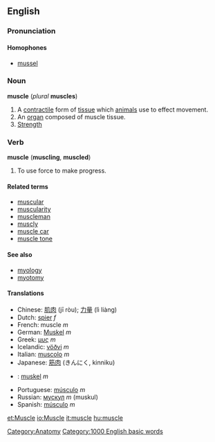 {{wikipedia}}
==English==
===Pronunciation===

====Homophones====
*[[mussel]]

===Noun===
'''muscle''' (''plural'' '''muscles''')
# A [[contractile]] form of [[tissue]] which [[animal]]s use to effect movement.
# An [[organ]] composed of muscle tissue.
# [[Strength]]

===Verb===
'''muscle''' ('''muscling''', '''muscled''')
# To use force to make progress.

====Related terms====
*[[muscular]]
*[[muscularity]]
*[[muscleman]]
*[[muscly]]
*[[muscle car]]
*[[muscle tone]]

====See also====
*[[myology]]
*[[myotomy]]

====Translations====
*Chinese: [[肌肉]] (jī ròu); [[力量]] (lì liàng)
*Dutch: [[spier]] ''f''
*French: muscle ''m''
*German: [[Muskel]] ''m''
*Greek: [[μυς]] ''m''
*Icelandic: [[vöðvi]] ''m''
*Italian: [[muscolo]] ''m''
*Japanese: [[筋肉]] (きんにく, kinniku)
*{{no}}: [[:no:muskel|muskel]] ''m''
*Portuguese: [[músculo]] ''m''
*Russian: [[мускул]] ''m'' (muskul)
*Spanish: [[músculo]] ''m''

[[Category:Anatomy]]
[[Category:1000 English basic words]]

[[et:Muscle]]
[[io:Muscle]]
[[it:muscle]]
[[hu:muscle]]